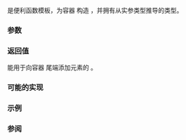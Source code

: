 {{cpp/title|back_inserter}}
{{cpp/iterator/navbar}}
{{ddcl|header=iterator|notes={{mark constexpr since c++20}}|
template&lt; class Container &gt;
std::back_insert_iterator&lt;Container&gt; back_inserter( Container&amp; c );
}}

{{tt|back_inserter}} 是便利函数模板，为容器 {{c|c}} 构造 {{lc|std::back_insert_iterator}}，并拥有从实参类型推导的类型。

===参数===
{{par begin}}
{{par|c|支持 {{tt|push_back}} 操作的容器}}
{{par end}}

===返回值===
能用于向容器 {{c|c}} 尾端添加元素的 {{lc|std::back_insert_iterator}}。

===可能的实现===
{{eq fun|1=
template&lt;class Container&gt;
std::back_insert_iterator&lt;Container&gt; back_inserter(Container&amp; c)
{
    return std::back_insert_iterator&lt;Container&gt;(c);
}
}}

===示例===
{{example
|code=
#include &lt;algorithm&gt;
#include &lt;iostream&gt;
#include &lt;iterator&gt;
#include &lt;vector&gt;

int main()
{
    std::vector&lt;int&gt; v{1, 2, 3, 4, 5, 6, 7, 8, 9, 10};
    std::fill_n(std::back_inserter(v), 3, -1);
    for (int n : v)
        std::cout &lt;&lt; n &lt;&lt; ' ';
    std::cout &lt;&lt; '\n';
}
|output=
1 2 3 4 5 6 7 8 9 10 -1 -1 -1
}}

===参阅===
{{dsc begin}}
{{dsc inc|cpp/iterator/dsc back_insert_iterator}}
{{dsc inc|cpp/iterator/dsc front_inserter}}
{{dsc inc|cpp/iterator/dsc inserter}}
{{dsc end}}

{{langlinks|de|en|es|fr|it|ja|pt|ru}}